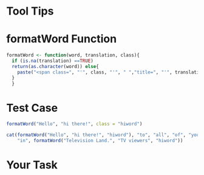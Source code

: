 Tool Tips
========================================================
 
# formatWord Function
```r
formatWord <- function(word, translation, class){
  if (is.na(translation) ==TRUE)
  return(as.character(word)) else{
    paste("<span class=", "'", class, "'", " ","title=", "'", translation, "'", ">", word, "</span>", sep = "")
  }
  }
```

# Test Case
```r
formatWord("Hello", "hi there!", class = "hiword")
```

```r
cat(formatWord("Hello", "hi there!", "hiword"), "to", "all", "of", "you", 
    "in", formatWord("Television Land.", "TV viewers", "hiword")) 
```

# Your Task 

```r

```


```r

```


```r

```

